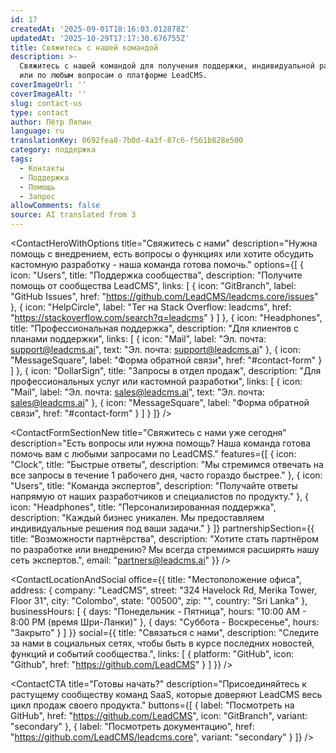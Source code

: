 ```yaml
---
id: 17
createdAt: '2025-09-01T18:16:03.012878Z'
updatedAt: '2025-10-29T17:17:30.676755Z'
title: Свяжитесь с нашей командой
description: >-
  Свяжитесь с нашей командой для получения поддержки, индивидуальной разработки
  или по любым вопросам о платформе LeadCMS.
coverImageUrl: ''
coverImageAlt: ''
slug: contact-us
type: contact
author: Пётр Ляпин
language: ru
translationKey: 0692fea8-7b0d-4a3f-87c6-f561b828e500
category: поддержка
tags:
  - Контакты
  - Поддержка
  - Помощь
  - Запрос
allowComments: false
source: AI translated from 3
---
```


<ContactHeroWithOptions
  title="Свяжитесь с нами"
  description="Нужна помощь с внедрением, есть вопросы о функциях или хотите обсудить кастомную разработку - наша команда готова помочь."
  options={[
    {
      icon: "Users",
      title: "Поддержка сообщества",
      description: "Получите помощь от сообщества LeadCMS",
      links: [
        {
          icon: "GitBranch",
          label: "GitHub Issues",
          href: "https://github.com/LeadCMS/leadcms.core/issues"
        },
        {
          icon: "HelpCircle",
          label: "Тег на Stack Overflow: leadcms",
          href: "https://stackoverflow.com/search?q=leadcms"
        }
      ]
    },
    {
      icon: "Headphones",
      title: "Профессиональная поддержка",
      description: "Для клиентов с планами поддержки",
      links: [
        {
          icon: "Mail",
          label: "Эл. почта: support@leadcms.ai",
          text: "Эл. почта: support@leadcms.ai"
        },
        {
          icon: "MessageSquare",
          label: "Форма обратной связи",
          href: "#contact-form"
        }
      ]
    },
    {
      icon: "DollarSign",
      title: "Запросы в отдел продаж",
      description: "Для профессиональных услуг или кастомной разработки",
      links: [
        {
          icon: "Mail",
          label: "Эл. почта: sales@leadcms.ai",
          text: "Эл. почта: sales@leadcms.ai"
        },
        {
          icon: "MessageSquare",
          label: "Форма обратной связи",
          href: "#contact-form"
        }
      ]
    }
  ]}
/>

<ContactFormSectionNew
  title="Свяжитесь с нами уже сегодня"
  description="Есть вопросы или нужна помощь? Наша команда готова помочь вам с любыми запросами по LeadCMS."
  features={[
    {
      icon: "Clock",
      title: "Быстрые ответы",
      description: "Мы стремимся отвечать на все запросы в течение 1 рабочего дня, часто гораздо быстрее."
    },
    {
      icon: "Users",
      title: "Команда экспертов",
      description: "Получайте ответы напрямую от наших разработчиков и специалистов по продукту."
    },
    {
      icon: "Headphones",
      title: "Персонализированная поддержка",
      description: "Каждый бизнес уникален. Мы предоставляем индивидуальные решения под ваши задачи."
    }
  ]}
  partnershipSection={{
    title: "Возможности партнёрства",
    description: "Хотите стать партнёром по разработке или внедрению? Мы всегда стремимся расширять нашу сеть экспертов.",
    email: "partners@leadcms.ai"
  }}
/>

<ContactLocationAndSocial
  office={{
    title: "Местоположение офиса",
    address: {
      company: "LeadCMS",
      street: "324 Havelock Rd, Merika Tower, Floor 31",
      city: "Colombo",
      state: "00500",
      zip: "",
      country: "Sri Lanka"
    },
    businessHours: [
      {
        days: "Понедельник - Пятница",
        hours: "10:00 AM - 8:00 PM (время Шри-Ланки)"
      },
      {
        days: "Суббота - Воскресенье",
        hours: "Закрыто"
      }
    ]
  }}
  social={{
    title: "Связаться с нами",
    description: "Следите за нами в социальных сетях, чтобы быть в курсе последних новостей, функций и событий сообщества.",
    links: [
      {
        platform: "GitHub",
        icon: "Github",
        href: "https://github.com/LeadCMS"
      }
    ]
  }}
/>

<ContactCTA
  title="Готовы начать?"
  description="Присоединяйтесь к растущему сообществу команд SaaS, которые доверяют LeadCMS весь цикл продаж своего продукта."
  buttons={[
    {
      label: "Посмотреть на GitHub",
      href: "https://github.com/LeadCMS",
      icon: "GitBranch",
      variant: "secondary"
    },
    {
      label: "Посмотреть документацию",
      href: "https://github.com/LeadCMS/leadcms.core",
      variant: "secondary"
    }
  ]}
/>
